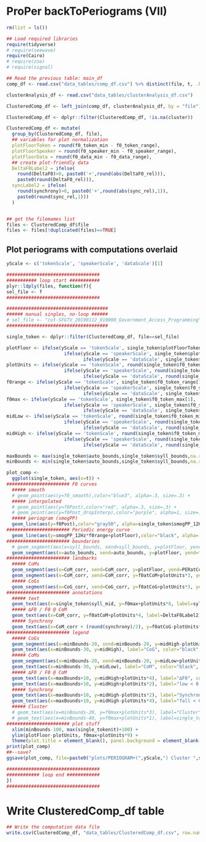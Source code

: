 # ProPer backToPeriograms (VII)

```r
rm(list = ls())

## Load required libraries 
require(tidyverse)
# require(seewave)
require(Cairo)
# require(zoo)
# require(signal)

## Read the previous table: main_df
comp_df <- read.csv("data_tables/comp_df.csv") %>% distinct(file, t, .keep_all = TRUE)

clusterAnalysis_df <- read.csv("data_tables/clusterAnalysis_df.csv") 

ClusteredComp_df <- left_join(comp_df, clusterAnalysis_df, by = "file")

ClusteredComp_df <- dplyr::filter(ClusteredComp_df, !is.na(cluster))

ClusteredComp_df <- mutate(
  group_by(ClusteredComp_df, file),
  ## variables for plot normalization
  plotFloorToken = round(f0_token_min - f0_token_range),
  plotFloorSpeaker = round(f0_speaker_min - f0_speaker_range),
  plotFloorData = round(f0_data_min - f0_data_range),
  ## create plot-friendly data
  DeltaF0Label2 = ifelse(
    round(DeltaF0)>0, paste0('+',round(abs(DeltaF0_rel))), 
    paste0(round(DeltaF0_rel))),
  syncLabel2 = ifelse(
    round(synchrony)>0, paste0('+',round(abs(sync_rel),1)), 
    paste0(round(sync_rel,1)))
  )


## get the filemames list 
files <- ClusteredComp_df$file
files <- files[!duplicated(files)==TRUE]

```

## Plot periograms with computations overlaid

```r

yScale <- c('tokenScale', 'speakerScale', 'dataScale')[1]

##################################
########### loop start ###########
plyr::ldply(files, function(f){
sel_file <- f
##################################

#####################################
###### manual singles, no-loop ######
# sel_file <- "cut-SFGTV_20190112_010000_Government_Access_Programming"
#####################################

single_token <- dplyr::filter(ClusteredComp_df, file==sel_file)

plotFloor <- ifelse(yScale == 'tokenScale', single_token$plotFloorToken[1],
                     ifelse(yScale == 'speakerScale', single_token$plotFloorSpeaker[1],
                            ifelse(yScale == 'dataScale', single_token$plotFloorData[1], -275)))
plotUnits <- ifelse(yScale == 'tokenScale', round(single_token$f0_token_range[1]/30),
                     ifelse(yScale == 'speakerScale', round(single_token$f0_speaker_range[1]/30),
                            ifelse(yScale == 'dataScale', round(single_token$f0_data_range[1]/30), 12)))
f0range <- ifelse(yScale == 'tokenScale', single_token$f0_token_range[1],
                     ifelse(yScale == 'speakerScale', single_token$f0_speaker_range[1],
                            ifelse(yScale == 'dataScale', single_token$f0_data_range[1], 350)))
f0max <- ifelse(yScale == 'tokenScale', single_token$f0_token_max[1],
                     ifelse(yScale == 'speakerScale', single_token$f0_speaker_max[1],
                            ifelse(yScale == 'dataScale', single_token$f0_data_max[1], 425)))
midLow <- ifelse(yScale == 'tokenScale', round(single_token$f0_token_min[1]-single_token$f0_token_range[1]/2),
                     ifelse(yScale == 'speakerScale', round(single_token$f0_speaker_min[1]-single_token$f0_speaker_range[1]/2),
                            ifelse(yScale == 'dataScale', round(single_token$f0_data_min[1]-single_token$f0_data_range[1]/2), -100)))
midHigh <- ifelse(yScale == 'tokenScale', round(single_token$f0_token_max[1]-single_token$f0_token_range[1]/2),
                     ifelse(yScale == 'speakerScale', round(single_token$f0_speaker_max[1]-single_token$f0_speaker_range[1]/2),
                            ifelse(yScale == 'dataScale', round(single_token$f0_data_max[1]-single_token$f0_data_range[1]/2), 250)))

maxBounds <- max(single_token$auto_bounds,single_token$syll_bounds,na.rm = T)
minBounds <- min(single_token$auto_bounds,single_token$syll_bounds,na.rm = T)

plot_comp <-
  ggplot(single_token, aes(x=t)) +
####################### F0 curves
  ##### smooth
  # geom_point(aes(y=f0_smooth),color="blue3", alpha=.3, size=.3) +
  ##### interpolated
  # geom_point(aes(y=f0Post),color="red", alpha=.3, size=.3) +
  # geom_point(aes(y=f0Post_dropInterp),color="purple", alpha=1, size=.3) +
  ##### periogram (smogPP)
  geom_line(aes(y=f0Post),color="gray50", alpha=single_token$smogPP_12Hz, size=single_token$smogPP_12Hz*4.5) +
####################### Periodic energy curve
  geom_line(aes(y=smogPP_12Hz*f0range+plotFloor),color="black", alpha=.75, size=.5) +
####################### boundaries
  # geom_segment(aes(x=syll_bounds, xend=syll_bounds, y=plotFloor, yend=f0max+plotUnits*9), linetype="dotted", color="grey", size=.5, alpha=.2) +
  geom_segment(aes(x=auto_bounds, xend=auto_bounds, y=plotFloor, yend=f0max+plotUnits*9), position = "dodge", color="black", size=.5, alpha=.5, linetype = "solid", lineend = "round") +
####################### landmarks 
  ##### CoMs
  geom_segment(aes(x=CoM_corr, xend=CoM_corr, y=plotFloor, yend=PERatCoM*f0range+plotFloor), position = "dodge", color="black", size=.5, alpha=.5, linetype = "longdash", lineend = "round") +
  geom_segment(aes(x=CoM_corr, xend=CoM_corr, y=f0atCoM+plotUnits*3, yend=f0atCoM-plotUnits*3), position = "dodge", color="black", size=.3, alpha=.9, linetype = "longdash", lineend = "round") +
  ##### CoGs
  geom_segment(aes(x=CoG_corr, xend=CoG_corr, y=f0atCoG+plotUnits*3, yend=f0atCoG-plotUnits*3), position = "dodge", color="black", size=.3, alpha=.9, linetype = "solid", lineend = "round") +
####################### annotations
  ##### text
  geom_text(aes(x=single_token$syll_mid, y=f0max+plotUnits*8, label=syll_label, check_overlap=T), color="black", size=5, family= "Helvetica") +
  ##### ∆F0 / F0 @ CoM
  geom_text(aes(x=CoM_corr, y=f0atCoM+plotUnits*4, label=DeltaF0Label2), check_overlap=T, color="red", size=4, family= "Helvetica") + 
  ##### Synchrony
  geom_text(aes(x=CoM_corr + (round(synchrony)/2), y=f0atCoG-plotUnits*4, label=syncLabel2), check_overlap=T, color="blue", size=4, family= "Helvetica") +
####################### legend
  ##### CoGs
  geom_segment(aes(x=minBounds-20, xend=minBounds-20, y=midHigh-plotUnits*3, yend=midHigh+plotUnits*3), color="black", size=.3, alpha=.8, linetype = "solid", lineend = "round", position = "dodge") +
  geom_text(aes(x=minBounds-30, y=midHigh), label="CoG", color="black", alpha=1, size=4, family = "Helvetica", check_overlap=T, na.rm = T, hjust="right") +
  ##### CoMs
  geom_segment(aes(x=minBounds-20, xend=minBounds-20, y=midLow+plotUnits*3, yend=midLow-plotUnits*3), color="black", size=.3, alpha=.8, linetype = "longdash", lineend = "round", position = "dodge") +
  geom_text(aes(x=minBounds-30, y=midLow), label="CoM", color="black", alpha=1, size=4, family = "Helvetica", check_overlap=T, na.rm = T, hjust="right") +
  ##### ∆F0 / F0 @ CoM
  geom_text(aes(x=maxBounds+10, y=midHigh+plotUnits*4), label="∆F0", color="red", alpha=1, size=3.5, family = "Helvetica", check_overlap=T, na.rm = T, hjust="left") +
  geom_text(aes(x=maxBounds+10, y=midHigh+plotUnits*2), label="low < 0 < high", color="red", alpha=1, size=3, family = "Helvetica", check_overlap=T, na.rm = T, hjust="left") +
  ##### Synchrony
  geom_text(aes(x=maxBounds+10, y=midHigh-plotUnits*2), label="Synchrony", check_overlap=T, color="blue", size=3.5, family= "Helvetica", hjust="left") +
  geom_text(aes(x=maxBounds+10, y=midHigh-plotUnits*4), label="fall < 0 < rise", check_overlap=T, color="blue", size=3, family= "Helvetica", hjust="left") +
  ##### Cluster
  # geom_text(aes(x=minBounds-20, y=f0max+plotUnits*3), label="Cluster", check_overlap=T, color="black", size=3, family= "Helvetica", hjust="right") +
  # geom_text(aes(x=minBounds-40, y=f0max+plotUnits*1), label=single_token$cluster, check_overlap=T, color="black", size=3, family= "Helvetica", hjust="right") +
####################### plot stuff
  xlim(minBounds-100, max(single_token$t)+100) +
  ylim(plotFloor-plotUnits, f0max+plotUnits*9) +
  theme(plot.title = element_blank(), panel.background = element_blank(), plot.background = element_rect(fill = "white"), panel.grid = element_blank(), axis.title = element_blank(), axis.text.x = element_text(size = 10), axis.text.y = element_text(size = 10), axis.ticks = element_blank(), strip.text = element_text(size = 8)) 
print(plot_comp)
##--save?
ggsave(plot_comp, file=paste0("plots/PERIOGRAM+(",yScale,") Cluster ",single_token$cluster," ",sel_file,".pdf"),device=cairo_pdf)

##################################
############ loop end ############
})
##################################

```

# Write ClusteredComp_df table

```r
## Write the computation data file
write.csv(ClusteredComp_df, "data_tables/ClusteredComp_df.csv", row.names=FALSE)
```
